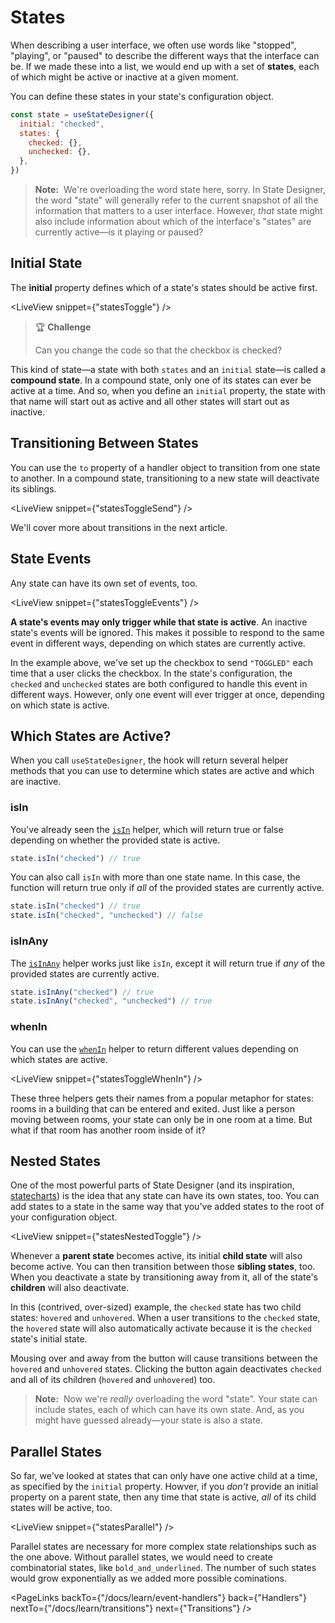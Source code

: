 # States

When describing a user interface, we often use words like "stopped", "playing", or "paused" to describe the different ways that the interface can be. If we made these into a list, we would end up with a set of **states**, each of which might be active or inactive at a given moment.

You can define these states in your state's configuration object.

```js
const state = useStateDesigner({
  initial: "checked",
  states: {
    checked: {},
    unchecked: {},
  },
})
```

> **Note:**&nbsp;&nbsp;We're overloading the word state here, sorry. In State Designer, the word "state" will generally refer to the current snapshot of all the information that matters to a user interface. However, _that_ state might also include information about which of the interface's "states" are currently active—is it playing or paused?

## Initial State

The **initial** property defines which of a state's states should be active first.

<LiveView snippet={"statesToggle"} />

> 🏆 **Challenge**
>
> Can you change the code so that the checkbox is checked?

This kind of state—a state with both `states` and an `initial` state—is called a **compound state**. In a compound state, only one of its states can ever be active at a time. And so, when you define an `initial` property, the state with that name will start out as active and all other states will start out as inactive.

## Transitioning Between States

You can use the `to` property of a handler object to transition from one state to another. In a compound state, transitioning to a new state will deactivate its siblings.

<LiveView snippet={"statesToggleSend"} />

We'll cover more about transitions in the next article.

## State Events

Any state can have its own set of events, too.

<LiveView snippet={"statesToggleEvents"} />

**A state's events may only trigger while that state is active**. An inactive state's events will be ignored. This makes it possible to respond to the same event in different ways, depending on which states are currently active.

In the example above, we've set up the checkbox to send `"TOGGLED"` each time that a user clicks the checkbox. In the state's configuration, the `checked` and `unchecked` states are both configured to handle this event in different ways. However, only one event will ever trigger at once, depending on which state is active.

## Which States are Active?

When you call `useStateDesigner`, the hook will return several helper methods that you can use to determine which states are active and which are inactive.

### isIn

You've already seen the [`isIn`](/docs/api/state#isIn) helper, which will return true or false depending on whether the provided state is active.

```js
state.isIn("checked") // true
```

You can also call `isIn` with more than one state name. In this case, the function will return true only if _all_ of the provided states are currently active.

```js
state.isIn("checked") // true
state.isIn("checked", "unchecked") // false
```

### isInAny

The [`isInAny`](/docs/api/state#isInAny) helper works just like `isIn`, except it will return true if _any_ of the provided states are currently active.

```js
state.isInAny("checked") // true
state.isInAny("checked", "unchecked") // true
```

### whenIn

You can use the [`whenIn`](/docs/api/state#isIn) helper to return different values depending on which states are active.

<LiveView snippet={"statesToggleWhenIn"} />

These three helpers gets their names from a popular metaphor for states: rooms in a building that can be entered and exited. Just like a person moving between rooms, your state can only be in one room at a time. But what if that room has another room inside of it?

## Nested States

One of the most powerful parts of State Designer (and its inspiration, [statecharts](https://statecharts.github.io/)) is the idea that any state can have its own states, too. You can add states to a state in the same way that you've added states to the root of your configuration object.

<LiveView snippet={"statesNestedToggle"} />

Whenever a **parent state** becomes active, its initial **child state** will also become active. You can then transition between those **sibling states**, too. When you deactivate a state by transitioning away from it, all of the state's **children** will also deactivate.

In this (contrived, over-sized) example, the `checked` state has two child states: `hovered` and `unhovered`. When a user transitions to the `checked` state, the `hovered` state will also automatically activate because it is the `checked` state's initial state.

Mousing over and away from the button will cause transitions between the `hovered` and `unhovered` states. Clicking the button again deactivates `checked` and all of its children (`hovered` and `unhovered`) too.

> **Note:**&nbsp;&nbsp;Now we're _really_ overloading the word "state". Your state can include states, each of which can have its own state. And, as you might have guessed already—your state is also a state.

## Parallel States

So far, we've looked at states that can only have one active child at a time, as specified by the `initial` property. Howver, if you _don't_ provide an initial property on a parent state, then any time that state is active, _all_ of its child states will be active, too.

<LiveView snippet={"statesParallel"} />

Parallel states are necessary for more complex state relationships such as the one above. Without parallel states, we would need to create combinatorial states, like `bold_and_underlined`. The number of such states would grow exponentially as we added more possible cominations.

<PageLinks
  backTo={"/docs/learn/event-handlers"}
  back={"Handlers"}
  nextTo={"/docs/learn/transitions"}
  next={"Transitions"}
/>
